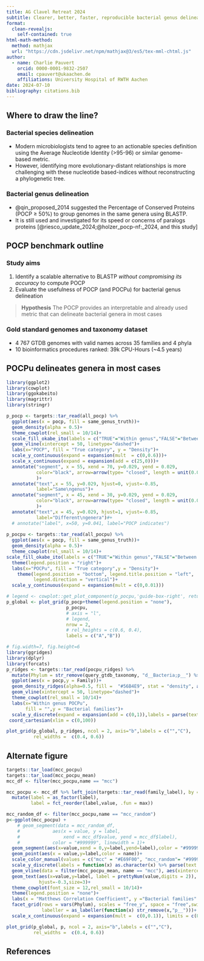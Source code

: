 ```yaml
---
title: AG Clavel Retreat 2024
subtitle: Clearer, better, faster, reproducible bacterial genus delineation procedure
format: 
  clean-revealjs:
    self-contained: true
html-math-method:
  method: mathjax
  url: "https://cdn.jsdelivr.net/npm/mathjax@3/es5/tex-mml-chtml.js"
author:
  - name: Charlie Pauvert
    orcid: 0000-0001-9832-2507
    email: cpauvert@ukaachen.de
    affiliations: University Hospital of RWTH Aachen
date: 2024-07-10
bibliography: citations.bib
---
```


## Where to draw the line?

### Bacterial species delineation

- Modern microbiologists tend to agree to an actionable species definition using the Average Nucleotide Identity (>95-96) or similar genome-based metric.
- However, identifying more evolutionary-distant relationships is more challenging with these nucleotide based-indices without reconstructing a phylogenetic tree.

### Bacterial genus delineation

- @qin_proposed_2014 suggested the Percentage of Conserved Proteins (POCP $\geq$ 50%) to group genomes in the same genera using BLASTP.
- It is still used and investigated for its speed or concerns of paralogs proteins [@riesco_update_2024;@holzer_pocp-nf:_2024, and this study]




## POCP benchmark outline

###  Study aims

1.  Identify a scalable alternative to BLASTP *without compromising its accuracy* to compute POCP
2.  Evaluate the usefulness of POCP (and POCPu) for bacterial genus delineation


> **Hypothesis** The POCP provides an interpretable and already used metric that can delineate bacterial genera in most cases

### Gold standard genomes and taxonomy dataset

- 4 767 GTDB genomes with valid names across 35 families and 4 phyla
- 10 bioinformatics procedures ranked: 39k CPU-Hours (~4.5 years)


## POCPu delineates genera in most cases
<!-- ### DIAMOND verysensitive uses 5-10x more CPU but 1/20 of the time -->

```r
library(ggplot2)
library(cowplot)
library(ggokabeito)
library(magrittr)
library(stringr)
```


```r
p_pocp <- targets::tar_read(all_pocp) %>% 
  ggplot(aes(x = pocp, fill = same_genus_truth))+
  geom_density(alpha = 0.5)+
  theme_cowplot(rel_small = 10/14)+
  scale_fill_okabe_ito(labels = c("TRUE"="Within genus","FALSE"="Between genera"))+
  geom_vline(xintercept = 50, linetype="dashed")+
  labs(x="POCP", fill = "True category", y = "Density")+
  scale_y_continuous(expand = expansion(mult  = c(0,0.6)))+
  scale_x_continuous(expand = expansion(add = c(25,0)))+
  annotate("segment", x = 55, xend = 70, y=0.029, yend = 0.029,
           color="black", arrow=arrow(type= "closed", length = unit(0.05, "in"))
           )+
  annotate("text",x = 55, y=0.029, hjust=0, vjust=-0.85,
           label="Same\ngenus")+
  annotate("segment", x = 45, xend = 30, y=0.029, yend = 0.029,
           color="black", arrow=arrow(type= "closed", length = unit(0.05, "in"))
           )+
  annotate("text",x = 45, y=0.029, hjust=1, vjust=-0.85,
           label="Different\ngenera")#+
  # annotate("label", x=50, y=0.041, label="POCP indicates")
  
p_pocpu <- targets::tar_read(all_pocpu) %>% 
  ggplot(aes(x = pocp, fill = same_genus_truth))+
  geom_density(alpha = 0.5)+
  theme_cowplot(rel_small = 10/14)+
scale_fill_okabe_ito(labels = c("TRUE"="Within genus","FALSE"="Between genera"))+  geom_vline(xintercept = 50, linetype="dashed")+
  theme(legend.position = "right")+
  labs(x="POCPu", fill = "True category",y = "Density")+
    theme(legend.position = "bottom", legend.title.position = "left",
          legend.direction = "vertical")+
  scale_y_continuous(expand = expansion(mult = c(0,0.01)))

# legend <- cowplot::get_plot_component(p_pocpu,'guide-box-right', return_all = TRUE)
p_global <- plot_grid(p_pocp+theme(legend.position = "none"),
                      p_pocpu,
                      # axis = "l",
                      # legend,
                      nrow = 2,
                      # rel_heights = c(0.6, 0.4),
                      labels = c("A","B"))
```


```r
# fig.width=7, fig.height=6
library(ggridges)
library(dplyr)
library(forcats)
p_ridges <- targets::tar_read(pocpu_ridges) %>% 
  mutate(Phylum = str_remove(query_gtdb_taxonomy, "d__Bacteria;p__") %>% str_remove(";.*$")) %>% 
  ggplot(aes(x = pocp,y = Family))+
  geom_density_ridges(alpha=0.5, fill =  "#56B4E9", stat = "density", aes(height = after_stat(density), bw=1.2, trim = TRUE))+
  geom_vline(xintercept = 50, linetype="dashed")+
  theme_cowplot(rel_small = 10/14)+
  labs(x="Within genus POCPu",
       fill = "",y = "Bacterial families")+
  scale_y_discrete(expand = expansion(add = c(0,1)),labels = parse(text = levels(targets::tar_read(pocpu_ridges)$Family)))+
 coord_cartesian(xlim = c(0,100))

plot_grid(p_global, p_ridges, ncol = 2, axis="b",labels = c("","C"),
          rel_widths =  c(0.4, 0.6))
```

## Alternate figure

```r
targets::tar_load(mcc_pocpu)
targets::tar_load(mcc_pocpu_mean)
mcc_df <- filter(mcc_pocpu,name == "mcc")

mcc_pocpu <- mcc_df %>% left_join(targets::tar_read(family_label), by = "Family") %>% 
  mutate(label = as_factor(label),
         label = fct_reorder(label,value, .fun = max))

mcc_random_df <- filter(mcc_pocpu,name == "mcc_random")
p<-ggplot(mcc_pocpu) +
    # geom_segment(data = mcc_random_df,
    #            aes(x = value, y = label,
    #                xend = mcc_df$value, yend = mcc_df$label),
    #            color = "#999999", linewidth = 1)+
  geom_segment(aes(x=value,xend = 0,y=label,yend=label),color = "#999999")+
  geom_point(aes(x = value,y=label,color = name))+
  scale_color_manual(values = c("mcc" = "#E69F00", "mcc_random"= "#999999"))+
  scale_y_discrete(labels = function(x) as.character(x) %>% parse(text = .))+
  geom_vline(data = filter(mcc_pocpu_mean, name == "mcc"), aes(xintercept = mean), linetype="dashed")+
  geom_text(aes(x=value,y=label, label = prettyNum(value,digits = 2)),
            hjust=-0.3,size=3)+
  theme_cowplot(font_size = 12,rel_small = 10/14)+
  theme(legend.position = "none")+
  labs(x = "Matthews Correlation Coefficient", y ="Bacterial families" )+
  facet_grid(rows = vars(Phylum), scales = "free_y", space = "free",switch = "y",
             labeller = as_labeller(function(x) str_remove(x,"p__")))+
  scale_x_continuous(expand = expansion(mult =  c(0,0.1)), limits = c(0,1))
```

```r
plot_grid(p_global, p, ncol = 2, axis="b",labels = c("","C"),
          rel_widths =  c(0.4, 0.6))
```


## References
